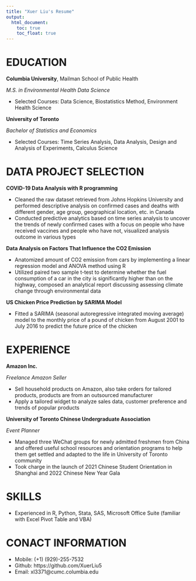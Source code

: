 ```yaml
---
title: "Xuer Liu's Resume"
output: 
  html_document:
    toc: true
    toc_float: true
---
```


# EDUCATION

**Columbia University**, Mailman School of Public Health

*M.S. in Environmental Health Data Science*

- Selected Courses: Data Science, Biostatistics Method, Environment Health Science

**University of Toronto**

*Bachelor of Statistics and Economics*

- Selected Courses: Time Series Analysis, Data Analysis, Design
and Analysis of Experiments, Calculus Science

# DATA PROJECT SELECTION

**COVID-19 Data Analysis with R programming**

- Cleaned the raw dataset retrieved from Johns Hopkins University and performed descriptive analysis on confirmed cases
and deaths with different gender, age group, geographical location, etc. in Canada
- Conducted predictive analytics based on time series analysis to uncover the trends of newly confirmed cases with a focus
on people who have received vaccines and people who have not, visualized analysis outcome in various types

**Data Analysis on Factors That Influence the CO2 Emission**

- Anatomized amount of CO2 emission from cars by implementing a linear regression model and ANOVA method using R
- Utilized paired two sample t-test to determine whether the fuel consumption of a car in the city is significantly higher than on the highway, composed an analytical report discussing assessing climate change through environmental data

**US Chicken Price Prediction by SARIMA Model**

- Fitted a SARIMA (seasonal autoregressive integrated moving average) model to the monthly price of a pound of chicken from August 2001 to July 2016 to predict the future price of the chicken

# EXPERIENCE

**Amazon Inc.**

*Freelance Amazon Seller*

- Sell household products on Amazon, also take orders for tailored products, products are from an outsourced manufacturer 
- Apply a tailored widget to analyze sales data, customer preference and trends of popular products

**University of Toronto Chinese Undergraduate Association**

*Event Planner*

- Managed three WeChat groups for newly admitted freshmen from China and offered useful school resources and orientation programs to help them get settled and adapted to the life in University of Toronto community
- Took charge in the launch of 2021 Chinese Student Orientation in Shanghai and 2022 Chinese New Year Gala

# SKILLS
- Experienced in R, Python, Stata, SAS, Microsoft Office Suite (familiar with Excel Pivot Table and VBA)

# CONACT INFORMATION
- Mobile: (+1) (929)-255-7532
- Github: https://github.com/XuerLiu5
- Email: xl3371@cumc.columbia.edu
